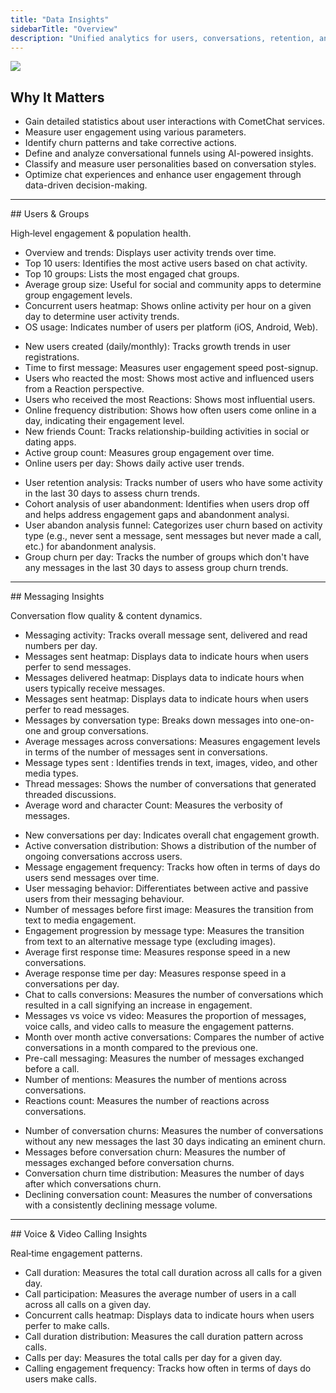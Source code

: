 ```yaml
---
title: "Data Insights"
sidebarTitle: "Overview"
description: "Unified analytics for users, conversations, retention, and calls – all the original metrics, reorganized in a modern landing layout."
---
```



<Frame>
  <img src="/images/insights-overview.png" />
</Frame>
 
## Why It Matters

* Gain detailed statistics about user interactions with CometChat services.
* Measure user engagement using various parameters.
* Identify churn patterns and take corrective actions.
* Define and analyze conversational funnels using AI-powered insights.
* Classify and measure user personalities based on conversation styles.
* Optimize chat experiences and enhance user engagement through data-driven decision-making.

---

<a id="users-groups" />
## Users & Groups

High‑level engagement & population health.

<AccordionGroup>
	<Accordion title="User Engagement Metrics">
		<ul>
			<li>Overview and trends: Displays user activity trends over time.</li>
			<li>Top 10 users: Identifies the most active users based on chat activity.</li>
			<li>Top 10 groups: Lists the most engaged chat groups.</li>
			<li>Average group size: Useful for social and community apps to determine group engagement levels.</li>
			<li>Concurrent users heatmap: Shows online activity per hour on a given day to determine user activity trends.</li>
			<li>OS usage: Indicates number of users per platform (iOS, Android, Web).</li>
		</ul>
	</Accordion>
	<Accordion title="Growth & Engagement Metrics">
		<ul>
			<li>New users created (daily/monthly): Tracks growth trends in user registrations.</li>
			<li>Time to first message: Measures user engagement speed post-signup.</li>
			<li>Users who reacted the most: Shows most active and influenced users from a Reaction perspective.</li>
			<li>Users who received the most Reactions: Shows most influential users.</li>
			<li>Online frequency distribution: Shows how often users come online in a day, indicating their engagement level.</li>
			<li>New friends Count: Tracks relationship-building activities in social or dating apps.</li>
			<li>Active group count: Measures group engagement over time.</li>
			<li>Online users per day: Shows daily active user trends.</li>
		</ul>
	</Accordion>
	<Accordion title="Churn & Retention Analysis">
		<ul>
			<li>User retention analysis: Tracks number of users who have some activity in the last 30 days to assess churn trends.</li>
			<li>Cohort analysis of user abandonment: Identifies when users drop off and helps address engagement gaps and abandonment analysi.</li>
			<li>User abandon analysis funnel: Categorizes user churn based on activity type (e.g., never sent a message, sent messages but never made a call, etc.) for abandonment analysis.</li>
			<li>Group churn per day: Tracks the number of groups which don't have any messages in the last 30 days to assess group churn trends.</li>
		</ul>
	</Accordion>
</AccordionGroup>

---

<a id="messaging" />
## Messaging Insights

Conversation flow quality & content dynamics.

<AccordionGroup>
	<Accordion title="Overview & Trends">
		<ul>
			<li>Messaging activity: Tracks overall message sent, delivered and read numbers per day.</li>
			<li>Messages sent heatmap: Displays data to indicate hours when users perfer to send messages.</li>
			<li>Messages delivered heatmap: Displays data to indicate hours when users typically receive messages.</li>
			<li>Messages sent heatmap: Displays data to indicate hours when users perfer to read messages.</li>
			<li>Messages by conversation type: Breaks down messages into one-on-one and group conversations.</li>
			<li>Average messages across conversations: Measures engagement levels in terms of the number of messages sent in conversations.</li>
			<li>Message types sent : Identifies trends in text, images, video, and other media types.</li>
			<li>Thread messages: Shows the number of conversations that generated threaded discussions.</li>
			<li>Average word and character Count: Measures the verbosity of messages.</li>
		</ul>
	</Accordion>
	<Accordion title="Growth & Engagement Metrics">
		<ul>
			<li>New conversations per day: Indicates overall chat engagement growth.</li>
			<li>Active conversation distribution: Shows a distribution of the number of ongoing conversations accross users.</li>
			<li>Message engagement frequency: Tracks how often in terms of days do users send messages over time.</li>
			<li>User messaging behavior: Differentiates between active and passive users from their messaging behaviour.</li>
			<li>Number of messages before first image: Measures the transition from text to media engagement.</li>
			<li>Engagement progression by message type: Measures the transition from text to an alternative message type (excluding images).</li>
			<li>Average first response time: Measures response speed in a new conversations.</li>
			<li>Average response time per day: Measures response speed in a conversations per day.</li>
			<li>Chat to calls conversions: Measures the number of conversations which resulted in a call signifying an increase in engagement.</li>
			<li>Messages vs voice vs video: Measures the proportion of messages, voice calls, and video calls to measure the engagement patterns.</li>
			<li>Month over month active conversations: Compares the number of active conversations in a month compared to the previous one.</li>
			<li>Pre-call messaging: Measures the number of messages exchanged before a call.</li>
			<li>Number of mentions: Measures the number of mentions across conversations.</li>
			<li>Reactions count: Measures the number of reactions across conversations.</li>
		</ul>
	</Accordion>
	<Accordion title="Retention & Churn Metrics">
		<ul>
			<li>Number of conversation churns: Measures the number of conversations without any new messages the last 30 days indicating an eminent churn.</li>
			<li>Messages before conversation churn: Measures the number of messages exchanged before conversation churns.</li>
			<li>Conversation churn time distribution: Measures the number of days after which conversations churn.</li>
			<li>Declining conversation count: Measures the number of conversations with a consistently declining message volume.</li>
		</ul>
	</Accordion>
</AccordionGroup>

---

<a id="calling" />
## Voice & Video Calling Insights

Real‑time engagement patterns.

<AccordionGroup>
	<Accordion title="Call Metrics">
		<ul>
			<li>Call duration: Measures the total call duration across all calls for a given day.</li>
			<li>Call participation: Measures the average number of users in a call across all calls on a given day.</li>
			<li>Concurrent calls heatmap: Displays data to indicate hours when users perfer to make calls.</li>
			<li>Call duration distribution: Measures the call duration pattern across calls.</li>
			<li>Calls per day: Measures the total calls per day for a given day.</li>
			<li>Calling engagement frequency: Tracks how often in terms of days do users make calls.</li>
		</ul>
	</Accordion>
</AccordionGroup>

